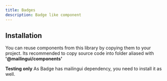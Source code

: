 ```yaml
---
title: Badges
description: Badge like component
---
```


<InstallationDemo demoData={demoData} />

## Installation

You can reuse components from this library by copying them to your project.
Its recommended to copy source code into folder aliased with **'@mailingui/components'**

<InstallationSource componentsSource={componentsSource} />

**Testing only**
As Badge has mailingui dependency, you need to install it as well.

<InstallationSource componentsSource={dependenciesSource} />
